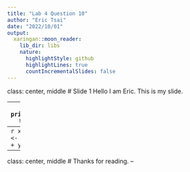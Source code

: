 ---
title: "Lab 4 Question 10"
author: "Eric Tsai"
date: "2022/10/01"
output:
  xaringan::moon_reader:
    lib_dir: libs
    nature:
      highlightStyle: github
      highlightLines: true
      countIncrementalSlides: false
---
class: center, middle
# Slide 1
Hello I am Eric. This is my slide.

---
```{r}
print("Hello World")
```

---
```{r}
x <- 3
y <- 4
print(x + y)
```

---
class: center, middle
# Thanks for reading.
--


